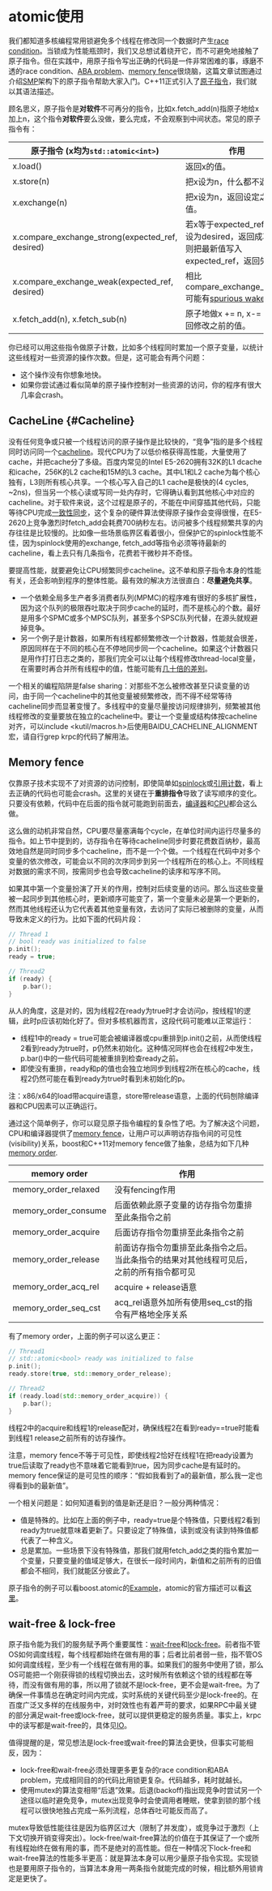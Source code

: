 # atomic使用

我们都知道多核编程常用锁避免多个线程在修改同一个数据时产生[race condition](http://en.wikipedia.org/wiki/Race_condition)。当锁成为性能瓶颈时，我们又总想试着绕开它，而不可避免地接触了原子指令。但在实践中，用原子指令写出正确的代码是一件非常困难的事，琢磨不透的race condition、[ABA problem](https://en.wikipedia.org/wiki/ABA_problem)、[memory fence](https://en.wikipedia.org/wiki/Memory_barrier)很烧脑，这篇文章试图通过介绍[SMP](http://en.wikipedia.org/wiki/Symmetric_multiprocessing)架构下的原子指令帮助大家入门。C++11正式引入了[原子指令](http://en.cppreference.com/w/cpp/atomic/atomic)，我们就以其语法描述。

顾名思义，原子指令是**对软件**不可再分的指令，比如x.fetch_add(n)指原子地给x加上n，这个指令**对软件**要么没做，要么完成，不会观察到中间状态。常见的原子指令有：

| 原子指令 (x均为`std::atomic<int>`)               | 作用                                       |
| ---------------------------------------- | ---------------------------------------- |
| x.load()                                 | 返回x的值。                                   |
| x.store(n)                               | 把x设为n，什么都不返回。                            |
| x.exchange(n)                            | 把x设为n，返回设定之前的值。                          |
| x.compare_exchange_strong(expected_ref, desired) | 若x等于expected_ref，则设为desired，返回成功；否则把最新值写入expected_ref，返回失败。 |
| x.compare_exchange_weak(expected_ref, desired) | 相比compare_exchange_strong可能有[spurious wakeup](http://en.wikipedia.org/wiki/Spurious_wakeup)。 |
| x.fetch_add(n), x.fetch_sub(n)           | 原子地做x += n, x-= n，返回修改之前的值。              |

你已经可以用这些指令做原子计数，比如多个线程同时累加一个原子变量，以统计这些线程对一些资源的操作次数。但是，这可能会有两个问题：

- 这个操作没有你想象地快。
- 如果你尝试通过看似简单的原子操作控制对一些资源的访问，你的程序有很大几率会crash。

## CacheLine {#Cacheline}

没有任何竞争或只被一个线程访问的原子操作是比较快的，“竞争”指的是多个线程同时访问同一个[cacheline](https://en.wikipedia.org/wiki/CPU_cache#Cache_entries)。现代CPU为了以低价格获得高性能，大量使用了cache，并把cache分了多级。百度内常见的Intel E5-2620拥有32K的L1 dcache和icache，256K的L2 cache和15M的L3 cache。其中L1和L2 cache为每个核心独有，L3则所有核心共享。一个核心写入自己的L1 cache是极快的(4 cycles, ~2ns)，但当另一个核心读或写同一处内存时，它得确认看到其他核心中对应的cacheline。对于软件来说，这个过程是原子的，不能在中间穿插其他代码，只能等待CPU完成[一致性同步](https://en.wikipedia.org/wiki/Cache_coherence)，这个复杂的硬件算法使得原子操作会变得很慢，在E5-2620上竞争激烈时fetch_add会耗费700纳秒左右。访问被多个线程频繁共享的内存往往是比较慢的。比如像一些场景临界区看着很小，但保护它的spinlock性能不佳，因为spinlock使用的exchange, fetch_add等指令必须等待最新的cacheline，看上去只有几条指令，花费若干微秒并不奇怪。

要提高性能，就要避免让CPU频繁同步cacheline。这不单和原子指令本身的性能有关，还会影响到程序的整体性能。最有效的解决方法很直白：**尽量避免共享**。

- 一个依赖全局多生产者多消费者队列(MPMC)的程序难有很好的多核扩展性，因为这个队列的极限吞吐取决于同步cache的延时，而不是核心的个数。最好是用多个SPMC或多个MPSC队列，甚至多个SPSC队列代替，在源头就规避掉竞争。
- 另一个例子是计数器，如果所有线程都频繁修改一个计数器，性能就会很差，原因同样在于不同的核心在不停地同步同一个cacheline。如果这个计数器只是用作打打日志之类的，那我们完全可以让每个线程修改thread-local变量，在需要时再合并所有线程中的值，性能可能有[几十倍的差别](kvar.mdx)。

一个相关的编程陷阱是false sharing：对那些不怎么被修改甚至只读变量的访问，由于同一个cacheline中的其他变量被频繁修改，而不得不经常等待cacheline同步而显著变慢了。多线程中的变量尽量按访问规律排列，频繁被其他线程修改的变量要放在独立的cacheline中。要让一个变量或结构体按cacheline对齐，可以include \<kutil/macros.h\>后使用BAIDU_CACHELINE_ALIGNMENT宏，请自行grep krpc的代码了解用法。

## Memory fence

仅靠原子技术实现不了对资源的访问控制，即使简单如[spinlock](https://en.wikipedia.org/wiki/Spinlock)或[引用计数](https://en.wikipedia.org/wiki/Reference_counting)，看上去正确的代码也可能会crash。这里的关键在于**重排指令**导致了读写顺序的变化。只要没有依赖，代码中在后面的指令就可能跑到前面去，[编译器](http://preshing.com/20120625/memory-ordering-at-compile-time/)和[CPU](https://en.wikipedia.org/wiki/Out-of-order_execution)都会这么做。

这么做的动机非常自然，CPU要尽量塞满每个cycle，在单位时间内运行尽量多的指令。如上节中提到的，访存指令在等待cacheline同步时要花费数百纳秒，最高效地自然是同时同步多个cacheline，而不是一个个做。一个线程在代码中对多个变量的依次修改，可能会以不同的次序同步到另一个线程所在的核心上。不同线程对数据的需求不同，按需同步也会导致cacheline的读序和写序不同。

如果其中第一个变量扮演了开关的作用，控制对后续变量的访问。那么当这些变量被一起同步到其他核心时，更新顺序可能变了，第一个变量未必是第一个更新的，然而其他线程还认为它代表着其他变量有效，去访问了实际已被删除的变量，从而导致未定义的行为。比如下面的代码片段：

```c++
// Thread 1
// bool ready was initialized to false
p.init();
ready = true;
```

```c++
// Thread2
if (ready) {
    p.bar();
}
```
从人的角度，这是对的，因为线程2在ready为true时才会访问p，按线程1的逻辑，此时p应该初始化好了。但对多核机器而言，这段代码可能难以正常运行：

- 线程1中的ready = true可能会被编译器或cpu重排到p.init()之前，从而使线程2看到ready为true时，p仍然未初始化。这种情况同样也会在线程2中发生，p.bar()中的一些代码可能被重排到检查ready之前。
- 即使没有重排，ready和p的值也会独立地同步到线程2所在核心的cache，线程2仍然可能在看到ready为true时看到未初始化的p。

注：x86/x64的load带acquire语意，store带release语意，上面的代码刨除编译器和CPU因素可以正确运行。

通过这个简单例子，你可以窥见原子指令编程的复杂性了吧。为了解决这个问题，CPU和编译器提供了[memory fence](http://en.wikipedia.org/wiki/Memory_barrier)，让用户可以声明访存指令间的可见性(visibility)关系，boost和C++11对memory fence做了抽象，总结为如下几种[memory order](http://en.cppreference.com/w/cpp/atomic/memory_order).

| memory order         | 作用                                       |
| -------------------- | ---------------------------------------- |
| memory_order_relaxed | 没有fencing作用                              |
| memory_order_consume | 后面依赖此原子变量的访存指令勿重排至此条指令之前                 |
| memory_order_acquire | 后面访存指令勿重排至此条指令之前                         |
| memory_order_release | 前面访存指令勿重排至此条指令之后。当此条指令的结果对其他线程可见后，之前的所有指令都可见 |
| memory_order_acq_rel | acquire + release语意                      |
| memory_order_seq_cst | acq_rel语意外加所有使用seq_cst的指令有严格地全序关系        |

有了memory order，上面的例子可以这么更正：

```c++
// Thread1
// std::atomic<bool> ready was initialized to false
p.init();
ready.store(true, std::memory_order_release);
```

```c++
// Thread2
if (ready.load(std::memory_order_acquire)) {
    p.bar();
}
```

线程2中的acquire和线程1的release配对，确保线程2在看到ready==true时能看到线程1 release之前所有的访存操作。

注意，memory fence不等于可见性，即使线程2恰好在线程1在把ready设置为true后读取了ready也不意味着它能看到true，因为同步cache是有延时的。memory fence保证的是可见性的顺序：“假如我看到了a的最新值，那么我一定也得看到b的最新值”。

一个相关问题是：如何知道看到的值是新还是旧？一般分两种情况：

- 值是特殊的。比如在上面的例子中，ready=true是个特殊值，只要线程2看到ready为true就意味着更新了。只要设定了特殊值，读到或没有读到特殊值都代表了一种含义。
- 总是累加。一些场景下没有特殊值，那我们就用fetch_add之类的指令累加一个变量，只要变量的值域足够大，在很长一段时间内，新值和之前所有的旧值都会不相同，我们就能区分彼此了。

原子指令的例子可以看boost.atomic的[Example](http://www.boost.org/doc/libs/1_56_0/doc/html/atomic/usage_examples.html)，atomic的官方描述可以看[这里](http://en.cppreference.com/w/cpp/atomic/atomic)。

## wait-free & lock-free

原子指令能为我们的服务赋予两个重要属性：[wait-free](http://en.wikipedia.org/wiki/Non-blocking_algorithm#Wait-freedom)和[lock-free](http://en.wikipedia.org/wiki/Non-blocking_algorithm#Lock-freedom)。前者指不管OS如何调度线程，每个线程都始终在做有用的事；后者比前者弱一些，指不管OS如何调度线程，至少有一个线程在做有用的事。如果我们的服务中使用了锁，那么OS可能把一个刚获得锁的线程切换出去，这时候所有依赖这个锁的线程都在等待，而没有做有用的事，所以用了锁就不是lock-free，更不会是wait-free。为了确保一件事情总在确定时间内完成，实时系统的关键代码至少是lock-free的。在百度广泛又多样的在线服务中，对时效性也有着严苛的要求，如果RPC中最关键的部分满足wait-free或lock-free，就可以提供更稳定的服务质量。事实上，krpc中的读写都是wait-free的，具体见[IO](io.mdx)。

值得提醒的是，常见想法是lock-free或wait-free的算法会更快，但事实可能相反，因为：

- lock-free和wait-free必须处理更多更复杂的race condition和ABA problem，完成相同目的的代码比用锁更复杂。代码越多，耗时就越长。
- 使用mutex的算法变相带“后退”效果。后退(backoff)指出现竞争时尝试另一个途径以临时避免竞争，mutex出现竞争时会使调用者睡眠，使拿到锁的那个线程可以很快地独占完成一系列流程，总体吞吐可能反而高了。

mutex导致低性能往往是因为临界区过大（限制了并发度），或竞争过于激烈（上下文切换开销变得突出）。lock-free/wait-free算法的价值在于其保证了一个或所有线程始终在做有用的事，而不是绝对的高性能。但在一种情况下lock-free和wait-free算法的性能多半更高：就是算法本身可以用少量原子指令实现。实现锁也是要用原子指令的，当算法本身用一两条指令就能完成的时候，相比额外用锁肯定是更快了。
